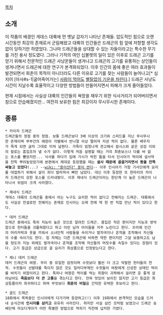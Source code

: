 [[목차]]

== 소개 ==
이 작품의 배경인 게데스 대륙에 먼 옛날 갑자기 나타난 존재들. 압도적인 힘으로 오랜 시간동안 최강의 존재로서 군림해왔고 대륙의 인간들은 드래곤의 힘 앞에 저항할 생각도 없이 당하기만 하였었다. 그나마 드래곤들을 상대할 수 있는 자들이라고는 특수한 무기를 가진 용사 정도였다. 그러나 기적의 여인 십볼렛의 일이 있은 이후로 드래곤 고기를 얻기 위해서 전문적인 드래곤 사냥꾼들이 생겨나고 드래곤의 고기를 유통하는 상인들이 생겨나면서 드래곤에 대한 연구가 본격화되었다. 이후 인간의 몸에 좋은 여러 효과들이 발견되면서 회춘이 목적이 아니더라도 다른 이유로 고기를 찾는 사람들이 늘어나고[* 심지어 [아사#s-1|굶어죽어가는] [http://comic.naver.com/webtoon/detail.nhn?titleId=602925&no=2 사람이 먹어도] [http://comic.naver.com/webtoon/detail.nhn?titleId=602925&no=4 별탈없이 기운을 차린다].] 드래곤 사냥도 시간이 지날수록 효율적이고 다양한 방법들이 만들어지면서 피해가 크게 줄어들었다.

현재 시점에서는 사실상 대륙의 인간들의 욕망을 채우기 위한 식사거리가 되어버리면서 참으로 안습해졌지만... 여전히 보유한 힘은 최강이자 무시무시한 존재이다.

== 종류 ==

 * 카이저 드래곤
 드래곤들의 정점 중의 정점. 보통 드래곤보다 3배 이상의 크기와 스피드를 지닌 무시무시한 존재이며 부부간의 애정이 각별해서 반나절 이상 떨어져 지낸 적이 없다. 물론 배우자가 죽게 되면 글자 그대로 미쳐 날뛴다. 가죽이 엄청나게 견고해서 칼시스와 같은 성검 이외의 칼로는 흠집조차 낼 수가 없다. 이렇게 처음 설명할 때는 거의 최종보스나 다를 바 없는 포스를 뿜었지만... 식사를 하다가 입에 가시가 박힌 틈을 타서 인시아가 먹이에 설사약을 잔뜩 뿌려놓았었기에 본편에서 제대로 등장했을 때는 '''설사 때문에 골골거리면서 똥을 잔뜩 싸놓고 있었다'''(...) --[[wiki: "용이산다" 용이 싼다]]-- 이후 인시아가 가함 기사단에게 요리를 대접하기 위해서 살이 죄다 발라져서 뼈만 남았다. 대신 이후 등장한 또 한마리의 카이저 드래곤이 강한 포스를 드러내줬다. 이후 제네식 드래곤이라는 한단계 더 높은 드래곤이 나타나서 위엄이 크게 사라졌다.

 * 제네식 드래곤
 게데스 대륙의 드래곤들 중에서 어는 누구도 요리한 적이 없다고 전해지는 드래곤. 대륙에서도 사실상 전설로만 전해지는 존재로 인시아는 오래 전에 딱 한 번 직접 만난 적이 있다고 한다. 

 * 데커 드래곤
 드래곤 중에서도 특히 지능이 높은 것으로 알려진 드래곤. 몸집은 작은 편이지만 지능과 영악함으로 헌터들을 괴롭혀왔다고 하고 어린 남자 아이들을 자주 노린다고 한다. 꼬리에 인간의 머리카락과 옷을 끼워서 소녀인척 사람들을 속이거나 발자국이나 흔적을 조작해서 자신들의 수를 속이기도 한다. 힘 자체는 다른 드래곤에 비하면 약한 편이지만 그걸 보충하고도 남을 정도의 지능 외에도 발자국이나 흔적을 조작해 자신들의 머릿수를 속일수 있다는 장점이 있다. 고기 등급은 상급으로 골 요리가 최상품으로 인정받는다고 한다.

 * 제니 데커 드래곤
 데커 드래곤의 여왕. 무리 중 유일한 암컷이며 수컷보다 훨씬 더 크고 악랄한 헌터들의 천적. 수컷들이 선발대를 죽이지 않은 것도 일처다부제인 수컷들이 여왕에게 신성한 상태인 먹이를 바치기 위함이라고 한다. 특히나 여왕은 먹이를 먹는 취향이 괴팍해서 걸리면 운 좋게 살아남아도 '''죽음보다 더 큰 고통'''을 겪는다고 한다. 전혀 맛있어 보이진 않지만 고기 등급은 최상등품이자 희귀하다고 하며 무엇보다 '''회춘의 비밀'''을 간직한 유력한 후보라고 한다.

 * 골드 드래곤
 18화에서 목욕중인 인시아에게 다가가며 등장하고(!) 이후 19화에서 본격적인 모습을 드러내 순식간에 '''인시아를 삼키고''' 유유히 사라진다. 하지만 사실 삼킨 것처럼 보였으나 드래곤 숭배단체 라오디게아가 어떤 특별한 방법으로 먹히기 직전에 납치한 거였다.

